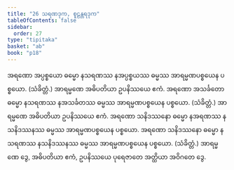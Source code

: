 ```yaml
---
title: "26 သရဏဒုက, စူဠန္တရဒုက"
tableOfContents: false
sidebar:
  order: 27
type: "tipitaka"
basket: "ab"
book: "p18"
---
```



<DynamicBreadcrumb />

<Division number="90" book="p18" e="ch" v="40" p="324">

<Paragraph number="212" book="p18">
အရဏော အပ္ပစ္စယော ဓမ္မော နသရဏဿ နအပ္ပစ္စယဿ ဓမ္မဿ အာရမ္မဏပစ္စယေန ပစ္စယော. (သံခိတ္တံ.)
</Paragraph>

<Paragraph number="213" book="p18">
အာရမ္မဏေ အဓိပတိယာ ဥပနိဿယေ ဧကံ.
</Paragraph>

</Division>
<Division number="91" book="p18" e="ch" v="40" p="324">

<Paragraph number="214" book="p18">
အရဏော အသင်္ခတော ဓမ္မော နသရဏဿ နအသင်္ခတဿ ဓမ္မဿ အာရမ္မဏပစ္စယေန ပစ္စယော. (သံခိတ္တံ.)
</Paragraph>

<Paragraph number="215" book="p18">
အာရမ္မဏေ အဓိပတိယာ ဥပနိဿယေ ဧကံ.
</Paragraph>

</Division>
<Division number="92" book="p18" e="ch" v="40" p="325">

<Paragraph number="216" book="p18">
အရဏော သနိဒဿနော ဓမ္မော နအရဏဿ နသနိဒဿနဿ ဓမ္မဿ အာရမ္မဏပစ္စယေန ပစ္စယော. အရဏော သနိဒဿနော ဓမ္မော နသရဏဿ နသနိဒဿနဿ ဓမ္မဿ အာရမ္မဏပစ္စယေန ပစ္စယော. (သံခိတ္တံ.)
</Paragraph>

<Paragraph number="217" book="p18">
အာရမ္မဏေ ဒွေ, အဓိပတိယာ ဧကံ, ဥပနိဿယေ ပုရေဇာတေ အတ္ထိယာ အဝိဂတေ ဒွေ.
</Paragraph>
</Division>